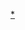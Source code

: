 {{Navbox
|name = 中国残疾人
|state ={{{state|autocollapse}}}
|title = [[中华人民共和国残疾人]]
|bodyclass = hlist
|titlestyle = 
|groupstyle = 
|abovestyle = 
|above =

|group1=组织
|list1=
*[[国务院残疾人工作委员会]]
*[[中国残疾人联合会|残联]]（[[中国盲人协会|盲]]、[[中国聋人协会|聋]]、[[中国肢残人协会|肢残]]、[[中国智力残疾人及亲友协会|智障]]、[[中国精神残疾人及亲友协会|精神障碍]]）
*[[中国残疾人福利基金会|福利基金会]]
*[[中国残奥委员会|残奥委会]]
*[[中国残疾人艺术团|艺术团]]
*[[中国狮子联会|狮子联会]]
*[[中国残疾人事业发展研究会|研究会]]
 
|group2=現狀
|list2=
* [[中国残障女性拐卖生育|残障女性被拐卖生育]]
* [[中华人民共和国残疾人保障法|残疾人保障法]]
** [[残疾人就业保障金]]
 
|group3=证件
|list3=
* [[中华人民共和国残疾人证|残疾人证]]
* [[中华人民共和国残疾军人证|残疾军人证]]
* [[中华人民共和国伤残人民警察证|伤残人民警察证]]
* [[中华人民共和国伤残公务员证|伤残公务员证]]
* [[中华人民共和国因战因公伤残人员证|因战因公伤残人员证]]
 
|group4=宣传
|list4
* [[中国全国助残日|全国助残日]]
* [[国际残疾人日|国际残疾日]]

}}<noinclude>
 
[[Category:中国残疾人|*]]
[[Category:中华人民共和国导航模板|{{PAGENAME}}]]
</noinclude>